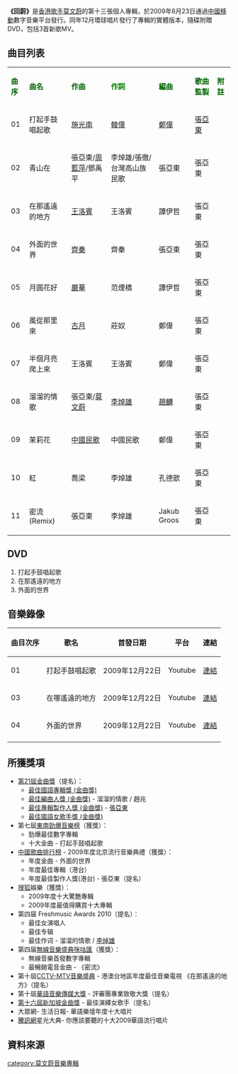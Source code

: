 {{不是|回饋}}
{{Album infobox | <!-- See Wikipedia:WikiProject_Albums -->
| Name        = 回蔚
| Type        = Album
| Artist      = [[莫文蔚|莫文蔚]]
| Cover       = Hui Wei.jpg
| Released    = 2009年6月23日
| Recorded    = 2009年
| Genre       = [[國語流行音樂|國語流行音樂]]
| Length      = 
| Label       = [[環球唱片|環球唱片]]
| Last album  = [[就i莫文蔚精選|就i莫文蔚精選]]<br>(2008年)
| This album  = '''回蔚'''<br>(2009年)
| Next album  = [[寶貝_(莫文蔚專輯)|寶貝]]<br>(2010年)
}}

'''《回蔚》'''是[[香港|香港]][[歌手|歌手]][[莫文蔚|莫文蔚]]的第十三張個人專輯，於2009年6月23日通過[[中國移動|中國移動]]數字音樂平台發行。同年12月環球唱片發行了專輯的實體版本，隨碟附贈DVD，包括3首新歌MV。

== 曲目列表 ==
{| class="wikitable"
|-
| <font color=darkgreen>'''曲序'''</font> || <font color=darkgreen>'''曲名'''</font> || <font color=darkgreen>'''作曲'''</font> || <font color=green>'''作詞'''</font> || <font color=darkgreen>'''編曲'''</font> || <font color =darkgreen>'''歌曲監製'''</font> || <font color=darkgreen>'''附註'''</font>
|- 
| 01 || 打起手鼓唱起歌|| [[施光南|施光南]] || [[韓偉|韓偉]] || [[鄭偉|鄭偉]] || [[张亚东_(音乐人)|張亞東]] ||
|- 
| 02 || 青山在	|| 張亞東/[[周藍萍|周藍萍]]/鄧禹平 || 李焯雄/張徹/台灣高山族民歌 || 張亞東 || 張亞東 ||
|- 	
| 03 || 在那遙遠的地方	|| [[王洛賓|王洛賓]] || 王洛賓 || 譚伊哲 || 張亞東 ||
|- 	
| 04 || 外面的世界 || [[齊秦|齊秦]] || 齊秦 || 張亞東 || 張亞東 ||
|- 		
| 05 || 月圓花好 || [[嚴華|嚴華]] || 范煙橋 || 譚伊哲 || 張亞東 ||
|- 	
| 06 || 風從那里來 || [[古月|古月]] || 莊奴 || 鄭偉 || 張亞東 ||
|- 	  	
| 07 || 半個月亮爬上來 || 王洛賓 || 王洛賓 || 鄭偉 || 張亞東 ||
|- 
| 08 || 溜溜的情歌 || 張亞東/[[莫文蔚|莫文蔚]] || [[李焯雄|李焯雄]] || [[趙麟|趙麟]] || 張亞東 ||
|- 
| 09 || 茉莉花 || [[中國民歌|中國民歌]] || 中國民歌 || 鄭偉 || 張亞東 ||
|- 	  	
| 10 || 紅 || 喬梁 || 李焯雄 || 孔德歆 || 張亞東 ||
|- 	
| 11 || 密流 (Remix) || 張亞東  || 李焯雄 || Jakub Groos  || 張亞東 ||
|}

== DVD ==
#打起手鼓唱起歌
#在那遙遠的地方
#外面的世界

==音樂錄像==
{|class="wikitable sortable"
|-
!曲目次序
!歌名
!首發日期
!平台
!連結
|-
| 01 || 打起手鼓唱起歌  || 2009年12月22日 || Youtube || [https://www.youtube.com/watch?v=H0AgxgFteC0 連結]{{Wayback|url=https://www.youtube.com/watch?v=H0AgxgFteC0 |date=20160317081039 }}
|-
| 03 || 在哪遙遠的地方 || 2009年12月22日 || Youtube || [https://www.youtube.com/watch?v=fHFceqLyf5I 連結]{{Wayback|url=https://www.youtube.com/watch?v=fHFceqLyf5I |date=20151020140016 }}
|-
| 04 || 外面的世界 || 2009年12月22日 || Youtube || [https://www.youtube.com/watch?v=bQRaQIDyTcM 連結]{{Wayback|url=https://www.youtube.com/watch?v=bQRaQIDyTcM |date=20140930060739 }}
|-

|}

==所獲獎項==
*[[第21屆金曲獎|第21屆金曲獎]]（提名）：
**[[最佳國語專輯獎_(金曲獎)|最佳國語專輯獎 (金曲獎)]]
**[[最佳編曲人獎_(金曲獎)|最佳編曲人獎 (金曲獎)]] - 溜溜的情歌 / 趙兆
**[[最佳專輯製作人獎_(金曲獎)|最佳專輯製作人獎 (金曲獎)]] - [[张亚东_(音乐人)|張亞東]]
**[[最佳國語女歌手獎_(金曲獎)|最佳國語女歌手獎 (金曲獎)]]
*第七屆[[東南勁爆音樂榜|東南勁爆音樂榜]]（獲獎）：
**勁爆最佳數字專輯
**十大金曲 - 打起手鼓唱起歌
*[[中國歌曲排行榜|中國歌曲排行榜]] - 2009年度北京流行音樂典禮（獲獎）：
**年度金曲 - 外面的世界
**年度最佳專輯（港台）
**年度最佳製作人獎(港台) - 張亞東（提名）
*[[搜狐|搜狐]]娛樂（獲獎）：
**2009年度十大驚艷專輯
**2009年度最值得購買十大專輯
*第四届 Freshmusic Awards 2010（提名）：
**最佳女演唱人
**最佳专辑
**最佳作词 - 溜溜的情歌 / [[李焯雄|李焯雄]]
*第四届[[無線音樂盛典咪咕匯|無線音樂盛典咪咕匯]]（獲獎）：
**無線音樂首發數字專輯
**最暢銷電音金曲 - 《密流》
*第十屆[[CCTV-MTV音樂盛典|CCTV-MTV音樂盛典]] - 港澳台地區年度最佳音樂電視 《在那遙遠的地方》（提名）
*第十屆[[華語音樂傳媒大獎|華語音樂傳媒大獎]] - 評審團專業致敬大獎（提名）
*[[第十六屆新加坡金曲獎|第十六屆新加坡金曲獎]] - 最佳演繹女歌手（提名）
*大眾網- 生活日報- 華語樂壇年度十大唱片
*[[騰訊網|騰訊網]]星光大典- 你應該要聽的十大2009華語流行唱片

== 資料來源 ==
<div class="references-small">
<references />
</div>

{{莫文蔚}}

[[category:莫文蔚音樂專輯|category:莫文蔚音樂專輯]]